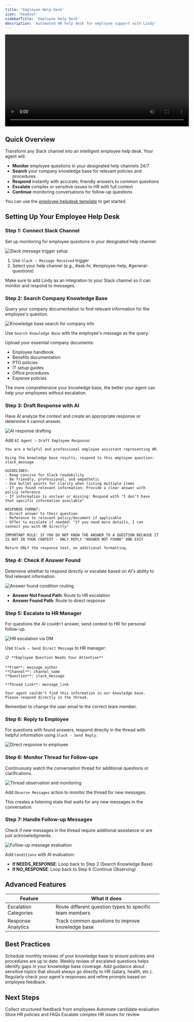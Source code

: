 ```yaml
---
title: 'Employee Help Desk'
icon: 'headset'
sidebarTitle: 'Employee Help Desk'
description: 'Automated HR help desk for employee support with Lindy'
---
```


<div style={{ display: 'flex', justifyContent: 'center', margin: '2rem 0' }}>
  <div className="video-card">
    <video
      src="/lindy-brand-assets/hr_employee_help_desk.mp4"
      width="600"
      autoPlay
      muted
      loop
      playsInline
      style={{ display: 'block', width: '100%', borderRadius: '16px' }}
    />
  </div>
</div>


## Quick Overview

Transform any Slack channel into an intelligent employee help desk. Your agent will:

- **Monitor** employee questions in your designated help channels 24/7
- **Search** your company knowledge base for relevant policies and procedures
- **Respond** instantly with accurate, friendly answers to common questions
- **Escalate** complex or sensitive issues to HR with full context
- **Continue** monitoring conversations for follow-up questions

You can use the [employee helpdesk template](https://chat.lindy.ai/home/?templateId=6875fa3a17018229eea893fe) to get started.
## Setting Up Your Employee Help Desk

### Step 1: Connect Slack Channel

Set up monitoring for employee questions in your designated help channel.

<Frame>
  <img src="/lindy-brand-assets/helpdesk-trigger.png" alt="Slack message trigger setup" />
</Frame>

1. Use `Slack – Message Received` trigger
2. Select your help channel (e.g., #ask-hr, #employee-help, #general-questions)

<Warning>
Make sure to add Lindy as an integration to your Slack channel so it can monitor and respond to messages.
</Warning>

### Step 2: Search Company Knowledge Base

Query your company documentation to find relevant information for the employee's question.

<Frame>
  <img src="/lindy-brand-assets/helpdesk-KB.png" alt="Knowledge base search for company info" />
</Frame>

Use `Search Knowledge Base` with the employee's message as the query.

Upload your essential company documents:
- Employee handbook
- Benefits documentation  
- PTO policies
- IT setup guides
- Office procedures
- Expense policies

<Tip>
The more comprehensive your knowledge base, the better your agent can help your employees without escalation.
</Tip>

### Step 3: Draft Response with AI

Have AI analyze the context and create an appropriate response or determine it cannot answer.

<Frame>
  <img src="/lindy-brand-assets/helpdesk-agent.png" alt="AI response drafting" />
</Frame>

Add `AI Agent – Draft Employee Response`:

```
You are a helpful and professional employee assistant representing HR.

Using the knowledge base results, respond to this employee question: slack_message

GUIDELINES:
- Keep concise for Slack readability
- Be friendly, professional, and empathetic
- Use bullet points for clarity when listing multiple items
- If you found relevant information: Provide a clear answer with policy reference
- If information is unclear or missing: Respond with "I don't have that specific information available"

RESPONSE FORMAT:
- Direct answer to their question
- Reference to relevant policy/document if applicable  
- Offer to escalate if needed: "If you need more details, I can connect you with HR directly"

IMPORTANT RULE: IF YOU DO NOT KNOW THE ANSWER TO A QUESTION BECAUSE IT IS NOT IN YOUR CONTEXT - ONLY REPLY "ANSWER NOT FOUND" AND EXIT

Return ONLY the response text, no additional formatting.
```

### Step 4: Check if Answer Found

Determine whether to respond directly or escalate based on AI's ability to find relevant information.

<Frame>
  <img src="/lindy-brand-assets/helpdesk-condition.png" alt="Answer found condition routing" />
</Frame>

- **Answer Not Found Path**: Route to HR escalation
- **Answer Found Path**: Route to direct response

### Step 5: Escalate to HR Manager

For questions the AI couldn't answer, send context to HR for personal follow-up.

<Frame>
  <img src="/lindy-brand-assets/helpdesk-escalate.png" alt="HR escalation via DM" />
</Frame>

Use `Slack – Send Direct Message` to HR manager:

```
📋 **Employee Question Needs Your Attention**

**From**: message_author
**Channel**: channel_name
**Question**: slack_message

**Thread Link**: message_link

Your agent couldn't find this information in our knowledge base. Please respond directly in the thread.
```
<Warning>
Remember to change the user email to the correct team member.
</Warning>

### Step 6: Reply to Employee

For questions with found answers, respond directly in the thread with helpful information using `Slack - Send Reply`.

<Frame>
  <img src="/lindy-brand-assets/helpdesk-reply.png" alt="Direct response to employee" />
</Frame>


### Step 6: Monitor Thread for Follow-ups

Continuously watch the conversation thread for additional questions or clarifications.

<Frame>
  <img src="/lindy-brand-assets/helpdesk-observe.png" alt="Thread observation and monitoring" />
</Frame>

Add `Observe Messages` action to monitor the thread for new messages.

This creates a listening state that waits for any new messages in the conversation.

### Step 7: Handle Follow-up Messages

Check if new messages in the thread require additional assistance or are just acknowledgments.

<Frame>
  <img src="/lindy-brand-assets/helpdesk-handle-thread.png" alt="Follow-up message evaluation" />
</Frame>

Add `Conditions` with AI evaluation:

- **If NEEDS_RESPONSE**: Loop back to Step 2 (Search Knowledge Base)
- **If NO_RESPONSE**: Loop back to Step 6 (Continue Observing)

## Advanced Features

| Feature | What it does |
|---------|--------------|
| Escalation Categories | Route different question types to specific team members |
| Response Analytics | Track common questions to improve knowledge base |

## Best Practices

<AccordionGroup>
  <Accordion title="Keep Knowledge Current">
    Schedule monthly reviews of your knowledge base to ensure policies and procedures are up to date.
  </Accordion>
  
  <Accordion title="Monitor Escalations">
    Weekly review of escalated questions helps identify gaps in your knowledge base coverage.
  </Accordion>
  
  <Accordion title="Set Clear Boundaries">
    Add guidance about sensitive topics that should always go directly to HR (salary, health, etc.).
  </Accordion>
  
  <Accordion title="Response Quality">
    Regularly check your agent's responses and refine prompts based on employee feedback.
  </Accordion>
</AccordionGroup>

## Next Steps

<CardGroup cols={2}>
  <Card title="Employee Feedback Collector" href="/use-cases/hr/employee-feedback-collector" icon="file-lines">
    Collect structured feedback from employees
  </Card>
  <Card title="Resume Screening" href="/use-cases/hr/resume-screening" icon="file-lines">
    Automate candidate evaluation
  </Card>
  <Card title="Knowledge Base" href="/fundamentals/lindy-101/knowledge-base" icon="database">
    Store HR policies and FAQs
  </Card>
  <Card title="Human in the Loop" href="/testing/human-in-the-loop" icon="square-user">
    Escalate complex HR issues for review
  </Card>
</CardGroup>